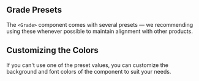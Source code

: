 
## Grade Presets

The `<Grade>` component comes with several presets — we recommending using these whenever possible to maintain alignment with other products.

<Grade />

## Customizing the Colors

If you can't use one of the preset values, you can customize the background and font colors of the component to suit your needs.

<GradeCustomColor />
